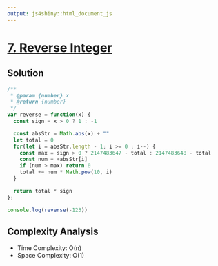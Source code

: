 ```yaml
---
output: js4shiny::html_document_js
---
```


# [7. Reverse Integer](https://leetcode.com/problems/reverse-integer/)

## Solution

```js
/**
 * @param {number} x
 * @return {number}
 */
var reverse = function(x) {
  const sign = x > 0 ? 1 : -1

  const absStr = Math.abs(x) + ""
  let total = 0
  for(let i = absStr.length - 1; i >= 0 ; i--) {
    const max = sign > 0 ? 2147483647 - total : 2147483648 - total
    const num = +absStr[i]
    if (num > max) return 0
    total += num * Math.pow(10, i)
  }

  return total * sign
};

console.log(reverse(-123))
```

## Complexity Analysis

* Time Complexity: O(n)       
* Space Complexity: O(1)
